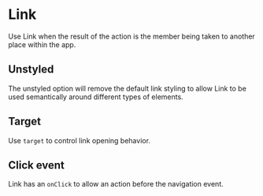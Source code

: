 

<Meta title="Navigation/Link" component={Link} />

# Link

Use Link when the result of the action is the member being taken to another place within the app.

<Canvas>
    <Story story={stories.Default} name="Default" />
</Canvas>

<ArgsTable story="Default" />

## Unstyled

The unstyled option will remove the default link styling to allow Link to be used semantically around different types of elements.

<Canvas>
    <Story story={stories.Unstyled} />
</Canvas>

## Target

Use `target` to control link opening behavior.

<Canvas>
    <Story story={stories.Target} />
</Canvas>

## Click event

Link has an `onClick` to allow an action before the navigation event.

<Canvas>
    <Story story={stories.ClickEvent} />
</Canvas>
